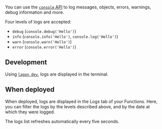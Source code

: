 You can use the [`console` API](/runtime-apis#console) to log messages, objects, errors, warnings, debug information and more.

Four levels of logs are accepted:

- `debug` (`console.debug('Hello')`)
- `info` (`console.info('Hello')`, `console.log('Hello')`)
- `warn` (`console.warn('Hello')`)
- `error` (`console.error('Hello')`)

## Development

Using [`lagon dev`](/cli#lagon-dev), logs are displayed in the terminal.

## When deployed

When deployed, logs are displayed in the Logs tab of your Functions. Here, you can filter the logs by the levels described above, and by the date at which they were logged.

The logs list refreshes automatically every five seconds.
